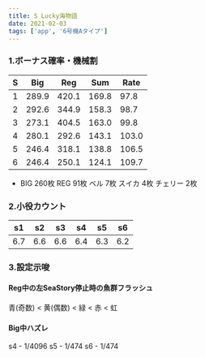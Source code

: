 ```yaml
---
title: S Lucky海物語
date: 2021-02-03
tags: ['app', '6号機Aタイプ']
---
```




### 1.ボーナス確率・機械割

|S|Big|Reg|Sum|Rate|
|---|---|---|---|---|
|1|289.9|420.1|169.8|97.8|
|2|292.6|344.9|158.3|98.7|
|3|273.1|404.5|163.0|99.8|
|4|280.1|292.6|143.1|103.0|
|5|246.4|318.1|138.8|106.5|
|6|246.4|250.1|124.1|109.7|

- BIG 260枚 REG 91枚 ベル 7枚 スイカ 4枚 チェリー 2枚 

<SeaCoins />

### 2.小役カウント

|s1|s2|s3|s4|s5|s6|
|--|--|--|--|--|--|
|6.7|6.6|6.6|6.4|6.3|6.2|

<Counter count="sea-count" start="sea-start" />

### 3.設定示唆

#### Reg中の左SeaStory停止時の魚群フラッシュ

青(奇数) < 黄(偶数) < 緑 < 赤 < 虹

#### Big中ハズレ

s4 - 1/4096 s5 - 1/474 s6 - 1/474